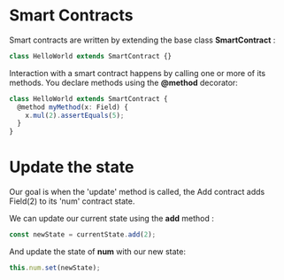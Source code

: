 # Smart Contracts
Smart contracts are written by extending the base class **SmartContract** :
```ts
class HelloWorld extends SmartContract {}
```
Interaction with a smart contract happens by calling one or more of its methods. You declare methods using the **@method** decorator:
```ts
class HelloWorld extends SmartContract {
  @method myMethod(x: Field) {
    x.mul(2).assertEquals(5);
  }
}
```
# Update the state
Our goal is when the 'update' method is called, the Add contract adds Field(2) to its 'num' contract state.

We can update our current state using the **add** method :
```ts
const newState = currentState.add(2);
```
And update the state of **num** with our new state:
```ts
this.num.set(newState);
```

